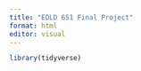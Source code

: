 ```yaml
---
title: "EDLD 651 Final Project"
format: html
editor: visual
---
```


```r
library(tidyverse)

```
